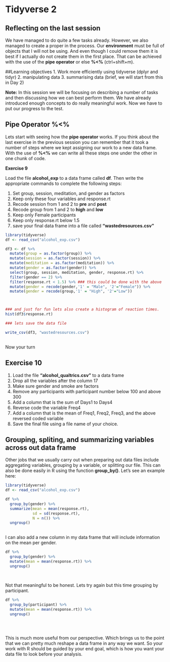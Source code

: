 # Tidyverse 2 {#session5}

## Reflecting on the last session

We have managed to do quite a few tasks already. However, we also managed to create a proper in the process. Our **environment**  must be full of objects that I will not be using. And even though I could remove them it is best if I actually do not create them in the first place. That can be achieved with the use of the **pipe operator** or else **%<%** (ctrl+shift+m).

##Learning objectives 
1. Work more efficiently using tidyverse (dplyr and tidyr)
2. manipulating data
3. summarising data (brief, we will start from this in Day 2)


**Note:** In this session we will be focusing on describing a number of tasks and then discussing how we can best perform them. We have already introduced enough concepts to do really meaningful work. Now we have to put our progress to the test. 


## Pipe Operator %<%  

Lets start with seeing how the **pipe operator** works. If you think about the last exercise in the previous session you can remember that it took a number of steps where we kept assigning our work to a new data frame. With the use of **%<%** we can write all these steps one under the other in one chunk of code.

**Exercise 9**

Load the file **alcohol_exp** to a data frame called **df**. Then write the appropriate commands to complete the following steps:

1. Set group, session, meditation, and gender as factors
2. Keep only these four variables and response.rt
3. Recode session from 1 and 2 to **pre** and **post**
4. Recode group from 1 and 2 to **high** and **low**
5. Keep only Female participants
6. Keep only response.rt below 1.5
6. save your final data frame into a file called **"wastedresources.csv"**


```r
library(tidyverse)
df <- read_csv("alcohol_exp.csv")

df3 <- df %>% 
  mutate(group = as.factor(group)) %>% 
  mutate(session = as.factor(session)) %>% 
  mutate(meditation = as.factor(meditation)) %>% 
  mutate(gender = as.factor(gender)) %>% 
  select(group, session, meditation, gender, response.rt) %>% 
  filter(gender == 2) %>% 
  filter(response.rt < 1.5) %>% ### this could be done with the above
  mutate(gender = recode(gender,'1' = "Male", '2'="Female")) %>% 
  mutate(gender = recode(group,'1' = "High", '2'="Low"))



### and just for fun lets also create a histogram of reaction times.
hist(df3$response.rt)

### lets save the data file

write_csv(df3, "wastedresources.csv")
  
```

Now your turn

## Exercise 10

1. Load the file **"alcohol_qualtrics.csv"** to a data frame
2. Drop all the variables after the column 17
3. Make sure gender and smoke are factors
4. Remove any participants with participant number below 100 and above 300
5. Add a column that is the sum of Days1 to Days4
6. Reverse code the variable Freq4
7. Add a column that is the mean of Freq1, Freq2, Freq3, and the above reversed coded variable
8. Save the final file using a file name of your choice.



## Grouping, spliting, and summarizing variables across out data frame

Other jobs that we usually carry out when preparing out data files include aggregating variables, grouping by a variable, or splitting our file. This can also be done easily in R using the function **group_by()**. Let's see an example here:

```r
library(tidyverse)
df <- read_csv("alcohol_exp.csv")

df %>% 
  group_by(gender) %>% 
  summarize(mean = mean(response.rt),
            sd = sd(response.rt),
            N = n()) %>% 
  ungroup()
  
```


I can also add a new column in my data frame that will include information on the mean per gender.  

```r

df %>% 
  group_by(gender) %>% 
  mutate(mean = mean(response.rt)) %>% 
  ungroup()
  
  
```

Not that meaningful to be honest. Lets try again but this time grouping by participant.  

```r

df %>% 
  group_by(participant) %>% 
  mutate(mean = mean(response.rt)) %>% 
  ungroup()

 
  
```

This is much more useful from our perspective. Which brings us to the point that we can pretty much reshape a data frame in any way we want. So your work with R should be guided by your end goal, which is how you want your data file to look before your analysis.




